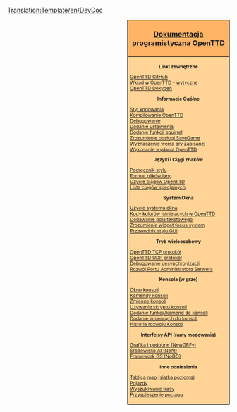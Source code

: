 <noinclude>[[Translation:Template/en/DevDoc]]</noinclude><noinclude></noinclude><div style="float:right; padding-left:12px; background:#ffffff;">
<div style="width:220px; border:1px solid #000000; background:#ffb466; padding:5px; -moz-border-radius-topleft:5px; -moz-border-radius-topright:5px; font-size: 12pt;">
<center><strong><font size="3">[[pl/Development/Main Page|Dokumentacja programistyczna OpenTTD]]</font></strong></center>
</div>
<div style="width:220px;  border:1px solid black; border-top-width: 0px; background:#ffd496; padding:5px; -moz-border-radius-bottomleft:5px; -moz-border-radius-bottomright:8px; font-size: 8pt;">

<center>'''Linki zewnętrzne'''</center>
[https://github.com/OpenTTD/OpenTTD OpenTTD GitHub]<br />
[https://github.com/OpenTTD/OpenTTD/blob/master/CONTRIBUTING.md Wkład w OpenTTD - wytyczne]<br />
[http://docs.openttd.org OpenTTD Doxygen]

<center>'''Informacje Ogólne'''</center>
[[pl/Development/Styl kodowania|Styl kodowania]]<br/>
<!-- [[:Category:Compiling_OpenTTD|Kompilowanie OpenTTD]]<br/> -->
<!-- [[:Category:Kompilowanie_OpenTTD/Pl|Kompilowanie OpenTTD]]<br/> ~~~~ -->
[[:Category:pl/Kompilacja OpenTTD|Kompilowanie OpenTTD]]<br/>
[[pl/Development/Debugowanie|Debugowanie]]<br/>
<!--[[OpenTTDDevBlackBook/Settings/AddSetting|Dodanie ustawienia]]<br/> -->
[[pl/Archive/Source/OpenTTDDevBlackBook/Settings/AddSetting|Dodanie ustawienia]]<br/>
[[pl/Archive/Source/OpenTTDDevBlackBook/NoAI/Adding a squirrel function|Dodanie funkcji squirrel]]<br/>
[[pl/Archive/Source/OpenTTDDevBlackBook/Map/SaveGame|Zrozumienie obsługi SaveGame]]<br/>
[[pl/Archive/Source/OpenTTDDevBlackBook/Settings/CreateSavegame|Wyznaczenie wersji gry zapisanej ]]<br/>
[[pl/Development/Wykonanie wydania OpenTTD|Wykonanie wydania OpenTTD]]<br/>

<center>'''Języki i Ciągi znaków'''</center>
[[pl/Development/Podręcznik stylu|Podręcznik stylu ]]<br/>
[[pl/Archive/Source/Format plików lang|Format plików lang]]<br/>
[[pl/Archive/Source/Ciągi znaków|Użycie ciągów OpenTTD ]]<br />
[[pl/Archive/Source/OpenTTDDevBlackBook/Special strings|Lista ciągów specjalnych]]

<center>'''System Okna'''</center>
[[pl/Archive/Source/OpenTTDDevBlackBook/Window/UseWindows|Użycie systemu okna]]<br/>
[[pl/Archive/Source/OpenTTDDevBlackBook/Window/Colours|Kody kolorów istniejących w OpenTTD]]<br/>
[[pl/Archive/Source/OpenTTDDevBlackBook/Window/TextEdit|Dodawanie pola tekstowego]]<br/>
[[pl/Archive/Source/OpenTTDDevBlackBook/Window/WidgetFocus|Zrozumienie widget focus system]]<br/>
[[pl/Development/Przewodnik stylu GUI|Przewodnik stylu GUI]]<br/>

<center>'''Tryb wieloosobowy'''</center>
[[pl/Archive/Source/OpenTTDDevBlackBook/Network/TCP|OpenTTD TCP protokół]]<br/>
[[pl/Archive/Source/OpenTTDDevBlackBook/Network/UDP|OpenTTD UDP protokół]]<br/>
[[pl/Archive/Source/OpenTTDDevBlackBook/Network/Desync debugging|Debugowanie desynchronizacji]]<br/>
[[pl/Development/Server Admin Port Development|Rozwój Portu Administratora Serwera]]

<center>'''Konsola (w grze)'''</center>
[[pl/Manual/Konsola|Okno konsoli]]<br/>
[[pl/Manual/Konsola#Komendy_konsoli|Komendy konsoli]]<br/>
[[pl/Manual/Konsola#Zmienne|Zmienne konsoli]]<br/>
[[pl/Archive/Source/OpenTTDDevBlackBook/IConsole/Scripting|Używanie skryptu konsoli]]<br/>
[[pl/Archive/Source/OpenTTDDevBlackBook/IConsole/AddFunctions|Dodanie funkcji/komend do konsoli]]<br/>
[[pl/Archive/Source/OpenTTDDevBlackBook/IConsole/AddVariables|Dodanie zmiennych do konsoli]]<br/>
[[pl/Archive/Source/OpenTTDDevBlackBook/IConsole/History|Historia rozwoju Konsoli]]

<center>'''Interfejsy API (ramy modowania)'''</center>
[[pl/Development/NewGRF/Main Page|Grafika i podobne (NewGRFy)]]<br />
[[pl/Development/Script/Main Page|Środowisko AI (NoAI)]]<br />
[[pl/Manual/GS|Framework GS (NoGO)]]<br/>

<center>'''Inne odniesienia'''</center>
[[pl/Archive/Source/Map array (landscape grid)|Tablica map (siatka pozioma)]]<br/>
[[pl/Archive/Source/OpenTTDDevBlackBook/Simulation/Vehicles|Pojazdy]]<br/>
[[pl/Archive/Source/OpenTTDDevBlackBook/Simulation/Pathfinding|Wyszukiwanie trasy]]<br/>
[[pl/Archive/Source/OpenTTDDevBlackBook/Simulation/Train Acceleration|Przyspieszenie pociągu]]<br/>


</div>
</div>